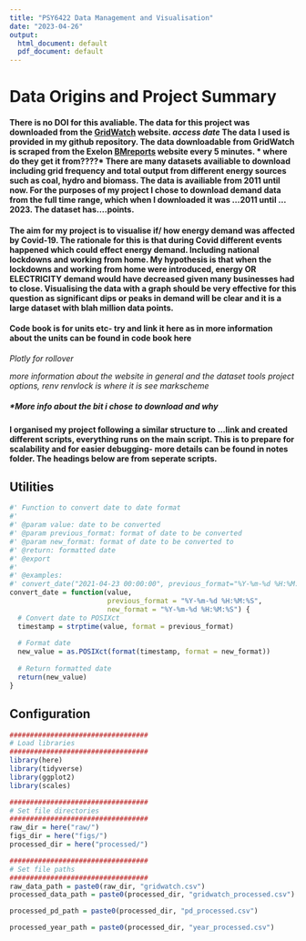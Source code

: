 ```yaml
---
title: "PSY6422 Data Management and Visualisation"
date: "2023-04-26"
output:
  html_document: default
  pdf_document: default
---
```


# Data Origins and Project Summary

#### There is no DOI for this avaliable. The data for this project was downloaded from the [GridWatch](https://gridwatch.templar.co.uk/download.php) website. *access date* The data I used is provided in my github repository. The data downloadable from GridWatch is scraped from the Exelon [BMreports](https://www.bmreports.com/bmrs/?q=help/about-us) website every 5 minutes. \* where do they get it from????\* There are many datasets availiable to download including grid frequency and total output from different energy sources such as coal, hydro and biomass. The data is availiable from 2011 until now. For the purposes of my project I chose to download demand data from the full time range, which when I downloaded it was ...2011 until ... 2023. The dataset has....points.

#### The aim for my project is to visualise if/ how energy demand was affected by Covid-19. The rationale for this is that during Covid different events happened which could effect energy demand. Including national lockdowns and working from home. My hypothesis is that when the lockdowns and working from home were introduced, energy OR ELECTRICITY demand would have decreased given many businesses had to close. Visualising the data with a graph should be very effective for this question as significant dips or peaks in demand will be clear and it is a large dataset with blah million data points.

#### Code book is for units etc- try and link it here as in more information about the units can be found in code book here

*Plotly for rollover*

*more information about the website in general and the dataset* *tools project options, renv* *renvlock is where it is* *see markscheme*

##### \*More info about the bit i chose to download and why

#### I organised my project following a similar structure to ...link and created different scripts, everything runs on the main script. This is to prepare for scalability and for easier debugging- more details can be found in notes folder. The headings below are from seperate scripts.

## Utilities

```r

#' Function to convert date to date format
#' 
#' @param value: date to be converted 
#' @param previous_format: format of date to be converted 
#' @param new_format: format of date to be converted to
#' @return: formatted date 
#' @export
#' 
#' @examples:
#' convert_date("2021-04-23 00:00:00", previous_format="%Y-%m-%d %H:%M:%S", new_format= "%Y-%m-%d")
convert_date = function(value,
                        previous_format = "%Y-%m-%d %H:%M:%S",
                        new_format = "%Y-%m-%d %H:%M:%S") {
  # Convert date to POSIXct
  timestamp = strptime(value, format = previous_format)
  
  # Format date 
  new_value = as.POSIXct(format(timestamp, format = new_format))
  
  # Return formatted date
  return(new_value)
}
```

## Configuration

```r
##################################
# Load libraries
##################################
library(here)
library(tidyverse)
library(ggplot2)
library(scales)

##################################
# Set file directories
##################################
raw_dir = here("raw/")
figs_dir = here("figs/")
processed_dir = here("processed/")

##################################
# Set file paths 
##################################
raw_data_path = paste0(raw_dir, "gridwatch.csv")
processed_data_path = paste0(processed_dir, "gridwatch_processed.csv")

processed_pd_path = paste0(processed_dir, "pd_processed.csv")

processed_year_path = paste0(processed_dir, "year_processed.csv")


```
